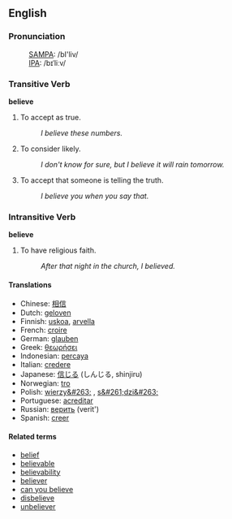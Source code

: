 ==English==
===Pronunciation===
: [[SAMPA]]: /bI'liv/
: [[IPA]]: /bɪˈliːv/

===Transitive Verb===
'''believe'''

# To accept as true.
#: ''I believe these numbers.''
# To consider likely.
#: ''I don't know for sure, but I believe it will rain tomorrow.''
# To accept that someone is telling the truth.
#: ''I believe you when you say that.''

===Intransitive Verb===
'''believe'''

# To have religious faith.
#: ''After that night in the church, I believed.''

====Translations====
*Chinese: [[相信]]
*Dutch: [[geloven]]
*Finnish: [[uskoa]], [[arvella]]
*French: [[croire]]
*German: [[glauben]]
*Greek: [[θεωρήσει]]
*Indonesian: [[percaya]]
*Italian: [[credere]]
*Japanese: [[信じる]] (しんじる, shinjiru)
*Norwegian: [[tro]]
*Polish: [[wierzy&#263;]] , [[s&#261;dzi&#263;]]
*Portuguese: [[acreditar]]
*Russian: [[верить]] (verit')
*Spanish: [[creer]]

====Related terms====
*[[belief]]
*[[believable]]
*[[believability]]
*[[believer]]
*[[can you believe]]
*[[disbelieve]]
*[[unbeliever]]